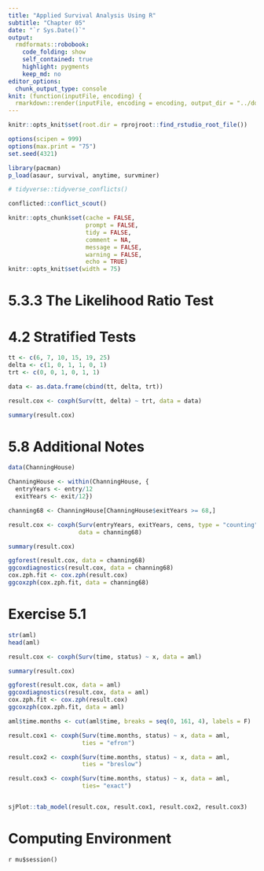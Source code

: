 ```yaml
---
title: "Applied Survival Analysis Using R"
subtitle: "Chapter 05"
date: "`r Sys.Date()`"
output:
  rmdformats::robobook:
    code_folding: show
    self_contained: true
    highlight: pygments
    keep_md: no
editor_options: 
  chunk_output_type: console
knit: (function(inputFile, encoding) {
  rmarkdown::render(inputFile, encoding = encoding, output_dir = "../docs") })
---
```


```r
knitr::opts_knit$set(root.dir = rprojroot::find_rstudio_root_file())

options(scipen = 999)
options(max.print = "75")
set.seed(4321)

library(pacman)
p_load(asaur, survival, anytime, survminer)
```

```r
# tidyverse::tidyverse_conflicts()

conflicted::conflict_scout()
```

```r
knitr::opts_chunk$set(cache = FALSE,
                      prompt = FALSE,
                      tidy = FALSE,
                      comment = NA,
                      message = FALSE,
                      warning = FALSE,
                      echo = TRUE)
knitr::opts_knit$set(width = 75)
```

<!-- ----------------------------------------------------- -->

# 5.3.3 The Likelihood Ratio Test

# 4.2 Stratified Tests

```r
tt <- c(6, 7, 10, 15, 19, 25)
delta <- c(1, 0, 1, 1, 0, 1)
trt <- c(0, 0, 1, 0, 1, 1)

data <- as.data.frame(cbind(tt, delta, trt))

result.cox <- coxph(Surv(tt, delta) ~ trt, data = data)

summary(result.cox)
```

# 5.8 Additional Notes

```r
data(ChanningHouse)

ChanningHouse <- within(ChanningHouse, {
  entryYears <- entry/12
  exitYears <- exit/12})

channing68 <- ChanningHouse[ChanningHouse$exitYears >= 68,]

result.cox <- coxph(Surv(entryYears, exitYears, cens, type = "counting") ~ sex,
                    data = channing68)

summary(result.cox)

ggforest(result.cox, data = channing68)
ggcoxdiagnostics(result.cox, data = channing68)
cox.zph.fit <- cox.zph(result.cox)
ggcoxzph(cox.zph.fit, data = channing68)
```

# Exercise 5.1

```r
str(aml)
head(aml)

result.cox <- coxph(Surv(time, status) ~ x, data = aml)

summary(result.cox)

ggforest(result.cox, data = aml)
ggcoxdiagnostics(result.cox, data = aml)
cox.zph.fit <- cox.zph(result.cox)
ggcoxzph(cox.zph.fit, data = aml)

aml$time.months <- cut(aml$time, breaks = seq(0, 161, 4), labels = F)

result.cox1 <- coxph(Surv(time.months, status) ~ x, data = aml,
                     ties = "efron")

result.cox2 <- coxph(Surv(time.months, status) ~ x, data = aml,
                     ties = "breslow")

result.cox3 <- coxph(Surv(time.months, status) ~ x, data = aml,
                     ties= "exact")


sjPlot::tab_model(result.cox, result.cox1, result.cox2, result.cox3)
```

<!-- ----------------------------------------------------- -->

# Computing Environment

`r mu$session()`